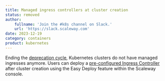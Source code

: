 ```yaml
---
title: Managed ingress controllers at cluster creation
status: removed
author:
    fullname: 'Join the #k8s channel on Slack.'
    url: 'https://slack.scaleway.com'
date: 2023-12-19
category: containers
product: kubernetes
---
```


Ending the [deprecation cycle](/changelog/?a=kubernetes-52c54d18-c203&tags=containers_kubernetes), Kubernetes clusters do not have managed ingresses anymore. Users can deploy a [pre-configured Ingress Controller](/containers/kubernetes/how-to/deploy-ingress-controller/) after cluster creation using the Easy Deploy feature within the Scaleway console.


